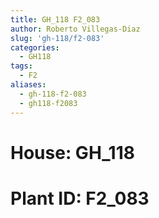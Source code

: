 ```yaml
---
title: GH_118 F2_083
author: Roberto Villegas-Diaz
slug: 'gh-118/f2-083'
categories:
  - GH118
tags:
  - F2
aliases:
  - gh-118-f2-083
  - gh118-f2083
---
```


# **House**: GH_118
# **Plant ID**: F2_083
